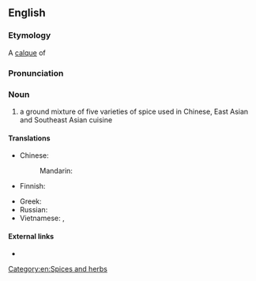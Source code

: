 ==English==

===Etymology===
A [[calque]] of {{etyl|zh|en}} {{zh-l|五香粉|tr=wǔxiāngfěn}}

===Pronunciation===
{{rfp|lang=en}}

===Noun===
{{en-noun|-|head=[[five]]-[[spice]] [[powder]]}}

# a ground mixture of five varieties of spice used in Chinese, East Asian and Southeast Asian cuisine

====Translations====
{{trans-top|ground mixture}}
* Chinese:
*: Mandarin: {{t+|cmn|五香粉|tr=wǔxiāngfěn|sc=Hani}}
* Finnish: {{t|fi|viismauste}}
{{trans-mid}}
* Greek: {{t|el|μείγμα πέντε μπαχαρικών|n}}
* Russian: {{t-needed|ru}}
* Vietnamese: {{t|vi|bột ngũ vị hương}}, {{t|vi|ngũ vị hương}}
{{trans-bottom}}

====External links====
* {{pedialite}}

[[Category:en:Spices and herbs]]